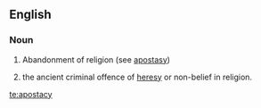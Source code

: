 ==English==
{{wikipedia}}

===Noun===
{{en-noun|apostaci|es}}

# Abandonment of religion (see [[apostasy]])
# {{context|legal}} the ancient criminal offence of [[heresy]] or non-belief in religion.

[[te:apostacy]]